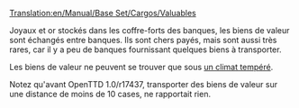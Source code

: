 [[Translation:en/Manual/Base Set/Cargos/Valuables]]

{{fr/Cargaison|nom=Biens de valeur
|image=en/Valuables.png
|produit=[[fr/Manual/Base Set/Industries/Banque|Banque]]
|accepté=[[fr/Manual/Base Set/Industries/Banque|Banque]]
}}
Joyaux et or stockés dans les coffre-forts des banques, les biens de valeur sont échangés entre banques. Ils sont chers payés, mais sont aussi très rares, car il y a peu de banques fournissant quelques biens à transporter.

Les biens de valeur ne peuvent se trouver que sous [[fr/Manual/Climat#tempere|un climat tempéré]].

Notez qu'avant OpenTTD 1.0/r17437, transporter des biens de valeur sur une distance de moins de 10 cases, ne rapportait rien.